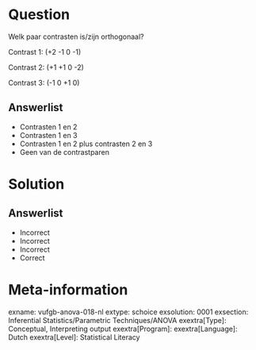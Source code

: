 Question
========

Welk paar contrasten is/zijn orthogonaal?

Contrast 1: (+2   -1   0  -1)

Contrast 2: (+1  +1   0  -2)

Contrast 3: (-1    0  +1   0)
  
Answerlist
----------
* Contrasten 1 en 2
* Contrasten 1 en 3 
* Contrasten  1 en 2 plus contrasten 2 en 3
* Geen van de contrastparen

Solution
========

Answerlist
----------
* Incorrect
* Incorrect
* Incorrect
* Correct

Meta-information
================
exname: vufgb-anova-018-nl
extype: schoice
exsolution: 0001
exsection: Inferential Statistics/Parametric Techniques/ANOVA
exextra[Type]: Conceptual, Interpreting output
exextra[Program]: 
exextra[Language]: Dutch
exextra[Level]: Statistical Literacy
